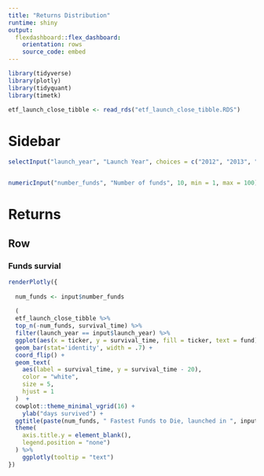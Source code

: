 ```yaml
---
title: "Returns Distribution"
runtime: shiny
output:
  flexdashboard::flex_dashboard:
    orientation: rows
    source_code: embed
---
```



```r
library(tidyverse)
library(plotly)
library(tidyquant)
library(timetk)

etf_launch_close_tibble <- read_rds("etf_launch_close_tibble.RDS")

```

Sidebar {.sidebar}
=====================================
  
```r

selectInput("launch_year", "Launch Year", choices = c("2012", "2013", "2014", "2015", "2016", "2017"))


numericInput("number_funds", "Number of funds", 10, min = 1, max = 100)


```

Returns
=====================================  

Row {.tabset .tabset-fade}
-------------------------------------

### Funds survial

```r
renderPlotly({
  
  num_funds <- input$number_funds
  
  (
  etf_launch_close_tibble %>% 
  top_n(-num_funds, survival_time) %>%
  filter(launch_year == input$launch_year) %>% 
  ggplot(aes(x = ticker, y = survival_time, fill = ticker, text = fund)) +
  geom_bar(stat='identity', width = .7) +
  coord_flip() +
  geom_text(
    aes(label = survival_time, y = survival_time - 20), 
    color = "white", 
    size = 5, 
    hjust = 1
  )  +
  cowplot::theme_minimal_vgrid(16) +
    ylab("days survived") +
  ggtitle(paste(num_funds, " Fastest Funds to Die, launched in ", input$launch_year, sep = "")) +
  theme(
    axis.title.y = element_blank(), 
    legend.position = "none") 
  ) %>% 
    ggplotly(tooltip = "text")
})
```

